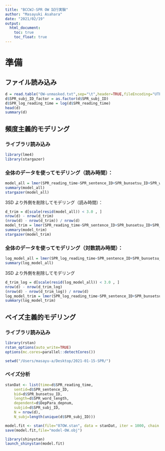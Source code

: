 ```yaml
---
title: "BCCWJ-SPR OW 試行実験"
author: "Masayuki Asahara"
date: "2021/02/19"
output:
  html_document:
    toc: true
    toc_float: true    
---
```


# 準備
## ファイル読み込み
```r
d = read.table("OW-unmasked.txt",sep="\t",header=TRUE,fileEncoding="UTF-8")
d$SPR_subj_ID_factor = as.factor(d$SPR_subj_ID)
d$SPR_log_reading_time = log(d$SPR_reading_time)
head(d)
summary(d)
```

## 頻度主義的モデリング
### ライブラリ読み込み
```r
library(lme4)
library(stargazer)
```

### 全体のデータを使ってモデリング（読み時間）：
```r
model_all = lmer(SPR_reading_time~SPR_sentence_ID+SPR_bunsetsu_ID+SPR_word_length+DepPara_depnum+(1|SPR_subj_ID_factor),data=d,REML=FALSE)
summary(model_all)
stargazer(model_all)
```
3SD より外側を削除してモデリング（読み時間）：
```r
d_trim = d[scale(resid(model_all)) < 3.0 , ]
nrow(d) - nrow(d_trim)
(nrow(d) - nrow(d_trim)) / nrow(d)
model_trim = lmer(SPR_reading_time~SPR_sentence_ID+SPR_bunsetsu_ID+SPR_word_length+DepPara_depnum+(1|SPR_subj_ID_factor),data=d_trim,REML=FALSE)
summary(model_trim)
stargazer(model_trim)
```

### 全体のデータを使ってモデリング（対数読み時間）：
```r
log_model_all = lmer(SPR_log_reading_time~SPR_sentence_ID+SPR_bunsetsu_ID+SPR_word_length+DepPara_depnum+(1|SPR_subj_ID_factor),data=d,REML=FALSE)
summary(log_model_all)
```
3SD より外側を削除してモデリング
```r
d_trim_log = d[scale(resid(log_model_all)) < 3.0 , ]
nrow(d) - nrow(d_trim_log)
(nrow(d) - nrow(d_trim_log)) / nrow(d)
log_model_trim = lmer(SPR_log_reading_time~SPR_sentence_ID+SPR_bunsetsu_ID+SPR_word_length+DepPara_depnum+(1|SPR_subj_ID_factor),data=d_trim_log,REML=FALSE)
summary(log_model_trim)
```

## ベイズ主義的モデリング

### ライブラリ読み込み
```r
library(rstan)
rstan_options(auto_write=TRUE)
options(mc.cores=parallel::detectCores())
```
```r
setwd("/Users/masayu-a/Desktop/2021-01-15-SPR/")
```
### ベイズ分析

```r
stanDat <- list(time=d$SPR_reading_time,
	sentid=d$SPR_sentence_ID,
	bid=d$SPR_bunsetsu_ID,
	length=d$SPR_word_length,
	dependent=d$DepPara_depnum,
	subjid=d$SPR_subj_ID,
	N = nrow(d),
	N_subj=length(unique(d$SPR_subj_ID)))
```

```r
model.fit <- stan(file="07OW.stan", data = stanDat, iter = 1000, chain = 3, warmup= 100)
save(model.fit,file="model-OW.obj")
```

```r
library(shinystan)
launch_shinystan(model.fit)
```

